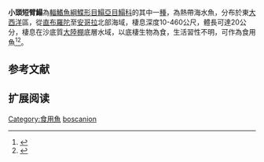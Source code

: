 {{Speciesbox
| name = 小頭短臂鰨
| status = NE
| status_system = IUCN3.1
| image = 
| image_width = 250px
| genus = Microchirus
| species = boscanion
| authority = [[Chabanaud|Chabanaud]], [[1926|1926]]
| synonyms = *''Solea boscanion ,Chabanaud, 1926 ''
*''Microchiropsis boscanion ,Chabanaud, 1926 ''
}}

'''小頭短臂鰨'''為[[輻鰭魚綱|輻鰭魚綱]][[鰈形目|鰈形目]][[鰨亞目|鰨亞目]][[鰨科|鰨科]]的其中一[[種|種]]，為熱帶海水魚，分布於東[[大西洋|大西洋]]區，從[[直布羅陀|直布羅陀]]至[[安哥拉|安哥拉]]北部海域，棲息深度10-460公尺，體長可達20公分，棲息在沙底質[[大陸棚|大陸棚]]底層水域，以底棲生物為食，生活習性不明，可作為食用魚<ref>{{cite web |url=http://fishdb.sinica.edu.tw/chi/chinesequer2.php?page=12&T1=&R1=&D1=&pz=200&dere=%20asc&fm=&gc=&cn=&vn=&me=&orderby=author |language=zh-hant |title=小頭短臂鰨 |publisher=台灣魚類資料庫 |accessdate=2018-10-01 |archive-date=2018-10-01 |archive-url=https://web.archive.org/web/20181001142417/http://fishdb.sinica.edu.tw/chi/chinesequer2.php?page=12&T1=&R1=&D1=&pz=200&dere=%20asc&fm=&gc=&cn=&vn=&me=&orderby=author |dead-url=no }}</ref><ref>{{FishBase_species|genus=Microchirus|species=boscanion|year=2014|month=4}}</ref>。
==参考文献==
{{reflist}}

== 扩展阅读 ==
{{refbegin}}
{{wikispecies-inline|Microchirus boscanion|小頭短臂鰨}}
{{refend}}
{{Taxonbar|from=Q6408421}}

[[Category:食用魚|Category:食用魚]]
[[Category:短臂鰨屬|boscanion]]


{{魚類小作品}}